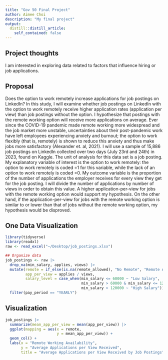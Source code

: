 ```yaml
---
title: "Gov 50 Final Project"
author: Aimee Choi
description: "My final project"
output:
  distill::distill_article:
    self_contained: false
---
```




## Project thoughts

I am interested in exploring data related to factors that influence hiring or job applications.


## Proposal

Does the option to work remotely increase applications for job postings on LinkedIn? In this study, I will examine whether job postings on LinkedIn with the option to work remotely receive higher application rates (application per view) than job postings without the option. I hypothesize that postings with the remote working option will receive more applications on average. Ever since the COVID-19 pandemic made remote working more widespread and the job market more unstable, uncertainties about their post-pandemic work have left employees experiencing anxiety and burnout; the option to work flexibly (that is, remotely) is shown to reduce this anxiety and thus make jobs more satisfactory (Alexander et. al, 2021). I will use a sample of 15,886 job postings on LinkedIn collected over two days (July 23rd and 24th) in 2023, found on Kaggle. The unit of analysis for this data set is a job posting. My explanatory variable of interest is the option to work remotely: the option to work remotely is coded =1 for this variable, while the lack of an option to work remotely is coded =0. My outcome variable is the proportion of the number of applications the employer receives for every view they get for the job posting. I will divide the number of applications by number of views in order to obtain this value. A higher application-per-view for jobs with the remote working option would support my hypothesis. On the other hand, if the application-per-view for jobs with the remote working option is similar to or lower than that of jobs without the remote working option, my hypothesis would be disproved. 

## One Data Visualization

```r
library(tidyverse)
library(readxl)
raw <- read_excel("~/Desktop/job_postings.xlsx")

## Organize data
job_postings <- raw |>
  drop_na(min_salary, applies, views) |>
  mutate(remote = if_else(is.na(remote_allowed), "No Remote", "Remote Allowed"),
         app_per_view = applies / views,
         salary_level = case_when(min_salary <= 60000 ~ "Low Salary",
                                  min_salary > 60000 & min_salary <= 120000 ~ "Medium Salary",
                                  min_salary > 120000 ~ "High Salary")) |>
  filter(pay_period == "YEARLY") 
```

## Visualization

```r
job_postings |>
  summarize(mean_app_per_view = mean(app_per_view)) |>
  ggplot(mapping = aes(x = remote,
                       y = mean_app_per_view)) +
  geom_col() +
  labs(x = "Remote Working Availability",
       y = "Average Applications per View Received",
       title = "Average Applications per View Received by Job Postings")

```





